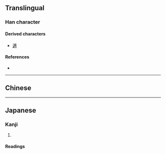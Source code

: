 {{also|虎}}
<!-- may be replaced by zh-forms -->
{{character info}}
==Translingual==

===Han character===
{{Han char|rn=4|rad=丿|as=06|sn=7|four=7222.7|canj=HQB|ids=⿸𠂆⿻一巿}}

====Derived characters====
* [[逓]]

====References====
* {{Han ref|kx=0083.021|dkj=00148|hdz=10069.230|uh=4E55|ud=20053}}

----

==Chinese==
{{zh-see|虎|v}}

----

==Japanese==

===Kanji===
{{ja-kanji|grade=|rs=丿06}}

# {{alternative form of|ja|虎}}

====Readings====
{{ja-readings
|goon=く
|kanon=こ
|kun=とら-
|nanori=とら
}}